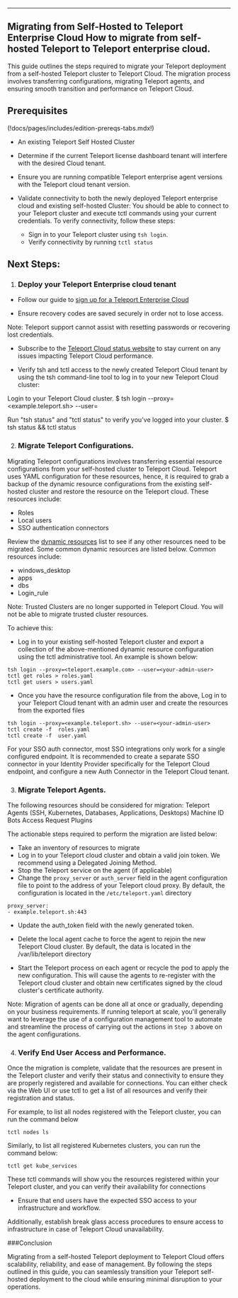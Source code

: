 
---
Migrating from Self-Hosted to Teleport Enterprise Cloud
How to migrate from self-hosted Teleport to Teleport enterprise cloud.
---

This guide outlines the steps required to migrate your Teleport deployment from a self-hosted Teleport cluster to Teleport Cloud. 
The migration process involves transferring configurations, migrating Teleport agents, and ensuring smooth transition and performance on Teleport Cloud.

## Prerequisites

(!docs/pages/includes/edition-prereqs-tabs.mdx!)

- An existing Teleport Self Hosted Cluster

- Determine if the current Teleport license dashboard tenant will interfere with the desired Cloud tenant.

- Ensure you are running compatible Teleport enterprise agent versions with the Teleport cloud tenant version.

- Validate connectivity to both the newly deployed Teleport enterprise cloud and existing self-hosted Cluster: You should be able to connect to your Teleport cluster and execute tctl commands using your current credentials. To verify connectivity, follow these steps:
  - Sign in to your Teleport cluster using `tsh login`.
  - Verify connectivity by running `tctl status`



## Next Steps:

1. ### Deploy your Teleport Enterprise cloud tenant
- Follow our guide to [sign up for a Teleport Enterprise Cloud](https://goteleport.com/docs/choose-an-edition/teleport-cloud/)

- Ensure recovery codes are saved securely in order not to lose access.

Note: Teleport support cannot assist with resetting passwords or recovering lost credentials.

- Subscribe to the [Teleport Cloud status website](https://status.teleport.sh/) to stay current on any issues impacting Teleport Cloud performance.

- Verify tsh and tctl access to the newly created Teleport Cloud tenant by using the tsh command-line tool to log in to your new Teleport Cloud cluster:


Login to your Teleport Cloud cluster.
$ tsh login --proxy=<example.teleport.sh> --user=<your-admin-user>

Run "tsh status" and "tctl status" to verify you've logged into your cluster.
$ tsh status && tctl status

2. ### Migrate Teleport Configurations.

Migrating Teleport configurations involves transferring essential resource configurations from your self-hosted cluster to Teleport Cloud. Teleport uses YAML configuration for these resources, hence, it is required to grab a backup of the dynamic resource configurations from the existing self-hosted cluster and restore the resource on the Teleport cloud. These resources include:  

- Roles
- Local users
- SSO authentication connectors

Review the [dynamic resources](https://goteleport.com/docs/reference/resources/) list to see if any other resources need to be migrated.  Some common dynamic resources are listed below.  Common resources include:
- windows_desktop
- apps
- dbs
- Login_rule


Note: Trusted Clusters are no longer supported in Teleport Cloud.  You will not be able to migrate trusted cluster resources.


To achieve this:
- Log in to your existing self-hosted Teleport cluster and export a collection of the above-mentioned dynamic resource configuration using the tctl administrative tool.  An example is shown below:

```code
tsh login --proxy=<teleport.example.com> --user=<your-admin-user>
tctl get roles > roles.yaml 
tctl get users > users.yaml 
```

- Once you have the resource configuration file from the above, Log in to your Teleport Cloud tenant with an admin user and create the resources from the exported files

```code
tsh login --proxy=<example.teleport.sh> --user=<your-admin-user>
tctl create -f  roles.yaml
tctl create -f  user.yaml
```

For your SSO auth connector, most SSO integrations only work for a single configured endpoint. It is recommended to create a separate SSO connector in your Identity Provider specifically for the Teleport Cloud endpoint, and configure a new Auth Connector in the Teleport Cloud tenant.


3. ### Migrate Teleport Agents.

The following resources should be considered for migration:
Teleport Agents (SSH, Kubernetes, Databases, Applications, Desktops)
Machine ID Bots
Access Request Plugins


The actionable steps required to perform the migration are listed below:


- Take an inventory of resources to migrate
- Log in to your Teleport cloud cluster and obtain a valid join token.  We recommend using a Delegated Joining Method.
- Stop the Teleport service on the agent (if applicable)
- Change the `proxy_server` or `auth_server` field in the agent configuration file to point to the address of your Teleport cloud proxy. By default, the configuration is located in the `/etc/teleport.yaml` directory

```
proxy_server:
- example.teleport.sh:443
```

- Update the auth_token field with the newly generated token. 

- Delete the local agent cache to force the agent to rejoin the new Teleport Cloud cluster. By default, the data is located in the  /var/lib/teleport directory

- Start the Teleport process on each agent or recycle the pod to apply the new configuration. This will cause the agents to re-register with the Teleport cloud cluster and obtain new certificates signed by the cloud cluster's certificate authority.


Note: ​​Migration of agents can be done all at once or gradually, depending on your business requirements. If running teleport at scale, you'll generally want to leverage the use of a configuration management tool to automate and streamline the process of carrying out the actions in `Step 3` above on the agent configurations. 


4. ### Verify End User Access and Performance.

Once the migration is complete, validate that the resources are present in the Teleport cluster and verify their status and connectivity to ensure they are properly registered and available for connections. You can either check via the Web UI or use tctl to get a list of all resources and verify their registration and status. 

For example, to list all nodes registered with the Teleport cluster, you can run the command below

```
tctl nodes ls
```

Similarly, to list all registered Kubernetes clusters, you can run the command below:

```
tctl get kube_services
```

These tctl commands will show you the resources registered within your Teleport cluster, and you can verify their availability for connections

- Ensure that end users have the expected SSO access to your infrastructure and workflow.

Additionally, establish break glass access procedures to ensure access to infrastructure in case of Teleport Cloud unavailability.

###Conclusion

Migrating from a self-hosted Teleport deployment to Teleport Cloud offers scalability, reliability, and ease of management. By following the steps outlined in this guide, you can seamlessly transition your Teleport self-hosted deployment to the cloud while ensuring minimal disruption to your operations.
